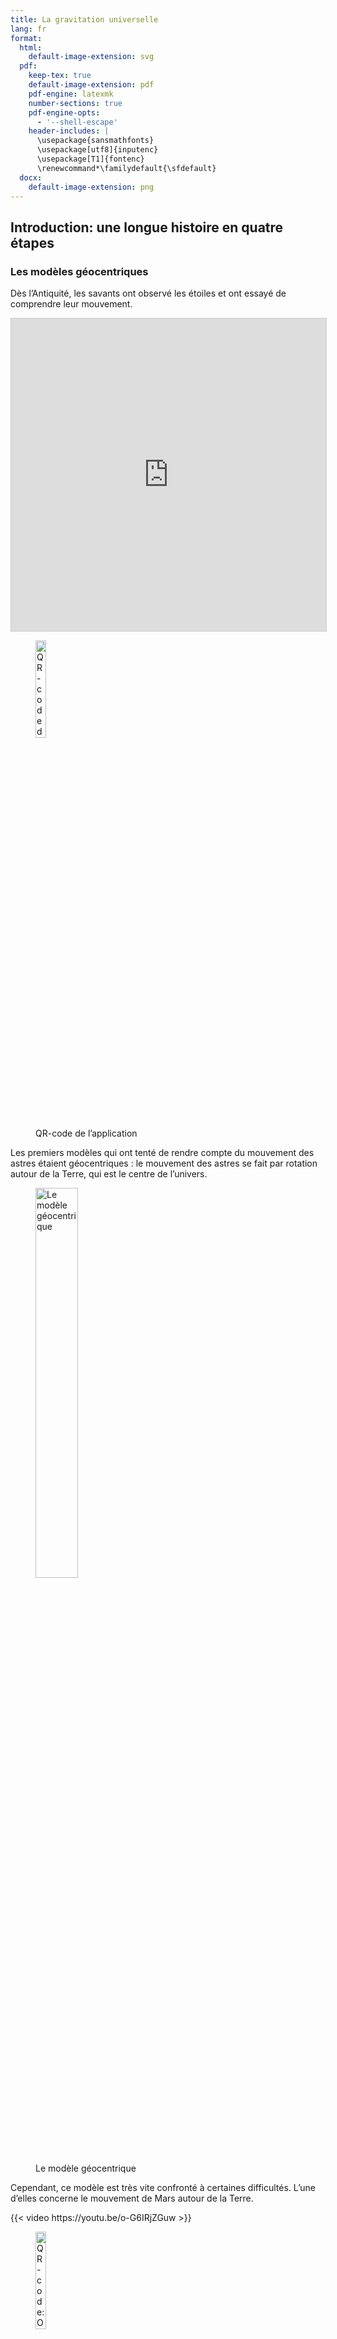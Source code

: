 ```yaml
---
title: La gravitation universelle
lang: fr    
format:
  html:
    default-image-extension: svg
  pdf:
    keep-tex: true
    default-image-extension: pdf
    pdf-engine: latexmk
    number-sections: true
    pdf-engine-opts:
      - '--shell-escape'
    header-includes: |
      \usepackage{sansmathfonts}
      \usepackage[utf8]{inputenc}
      \usepackage[T1]{fontenc}
      \renewcommand*\familydefault{\sfdefault}
  docx:
    default-image-extension: png
---
```


## Introduction: une longue histoire en quatre étapes

### Les modèles géocentriques

Dès l'Antiquité, les savants ont observé les étoiles et ont essayé de comprendre leur mouvement.

::: {.content-visible when-format="html"}

<iframe src="https://stellarium-web.org/" width=100% height="500" style="border: 1px solid #ccc" frameborder=0></iframe>

:::

::: {.content-visible unless-format="html"}
![QR-code de l'application](figures/grav/stell){fig-align="center" width=20%}
:::

Les premiers modèles qui ont tenté de rendre compte du mouvement des astres étaient géocentriques : le mouvement des astres se fait par rotation autour de la Terre, qui est le centre de l'univers.

![Le modèle géocentrique](figures/grav/geo){fig-align="center" width=40%}

Cependant, ce modèle est très vite confronté à certaines difficultés. L'une d'elles concerne le mouvement de Mars autour de la Terre.


::: {.content-visible when-format="html"}

{{< video https://youtu.be/o-G6IRjZGuw >}}

:::

::: {.content-visible unless-format="html"}
![QR-code: Orbite de Mars autour de la Terre ](figures/grav/mars){fig-align="center" width=20%}
:::

Tu peux observer sur l'animation ci-dessus que Mars a un mouvement rétrograde autour de la Terre. Cette observation était déjà réalisée plus de deux siècles avant Jésus-Christ, et deux savants de l'époque, Apollonius et Hipparque, ont tenté d'expliquer pourquoi Mars a un tel mouvement : ils ont mis au point les premiers modèles par épicycles. Ces modèles décrivent le mouvement de Mars (mais aussi d'autres astres) de la manière suivante : Mars se déplace le long d'un cercle, à vitesse constante, et le centre de ce cercle se déplace lui-même sur un grand cercle dont le centre est la Terre.

::: {.content-visible when-format="html"}
<iframe src="https://www.desmos.com/calculator/fyxdec3cla?embed" width=100% height="500" style="border: 1px solid #ccc" frameborder=0></iframe>
:::

::: {.content-visible unless-format="html"}
![Modèle géocentrique avec épicycle](figures/grav/epicycle){fig-align="center" width=40%}
:::

Ces modèles par épicycles ont été étudiés et raffinés pendant longtemps, pour aboutir au modèle de Ptolémée, qui proposa un modèle avec plusieurs épicycles pour expliquer les défauts de mesure des modèles d'Apollonius et Hipparque. Les travaux de Ptolémée furent la référence en astronomie jusqu'au XVIe siècle, avec l'arrivée du modèle héliocentrique de Copernic.

### Les modèles héliocentriques

Malgré la précision importante des modèles géocentriques, les astronomes du XVIe siècle n'arrivent pas à prévoir parfaitement le mouvement des astres. Copernic émit l'hypothèse que le Soleil était au centre de l'Univers et que la Terre effectue un mouvement circulaire autour de lui : c'est la naissance des modèles héliocentriques. Bien que le modèle héliocentrique de Copernic représente une révolution en astronomie, il ne permet pas une plus grande précision dans les prédictions que dans le modèle de Ptolémée. La raison est que Copernic suppose que les astres décrivent des cercles autour du Soleil.


![Le modèle de Copernic](figures/grav/copernic){fig-align="center" width=40%}


Cependant, un atout du modèle de Copernic est sa simplicité par rapport au modèle avec épicycles. De plus, le mouvement rétrograde de Mars s'explique facilement comme un effet de perspective d'un observateur sur Terre.

![Orbite de Mars dans le modèle héliocentrique](figures/grav/mars-2){fig-align="center" width=100%}


Le modèle de Copernic ne rencontrera pas un franc succès auprès de ses contemporains : ceux-ci étaient, entre autres, influencés par le sens commun de l'époque et les dogmes religieux.  
Au XVIIe siècle, Galilée se positionne en défenseur du modèle de Copernic : il apporta des arguments importants en faveur de ce modèle, grâce à des observations des satellites de Jupiter faites avec une lunette astronomique. Il observe que Jupiter et ses satellites forment un système planétaire miniature autour d'un centre qui n'est pas la Terre.

### Les lois de Kepler

Le modèle de Copernic place le Soleil au centre de l'Univers et suppose que les astres décrivent un mouvement circulaire dont le centre est le Soleil. Cependant, les mesures des mouvements des astres ne collent pas parfaitement aux trajectoires du modèle et Copernic fait vite appel aux épicycles pour améliorer son modèle. Malgré ces améliorations, le modèle héliocentrique reste imparfait.  

C'est à la fin du XVIe siècle qu'une avancée majeure est réalisée pour expliquer le mouvement des astres : Johannes Kepler, sur base de mesures méticuleuses réalisées par l'astronome danois Tycho Brahe, se rend compte que les planètes ne décrivent pas des mouvements circulaires mais elliptiques, dont un des foyers est occupé par le Soleil. Il s'agit de sa première loi, parmi trois qui tentent de décrire le mouvement des planètes autour du Soleil.

::: {.callout-note title="Première loi: la loi des orbites." appearance="simple"}
La trajectoire de chaque planète est une ellipse dont un foyer est occupé par le Soleil.
:::

![Trajectoire elliptique](figures/grav/fig1){fig-align="center" width=80%}


::: {.callout-note title="Deuxième loi: loi des aires." appearance="simple"}
Le segment qui joint le Soleil à une planète balaie des secteurs d'aires égales en des durées égales, quelles que soient ces durées.
:::

![Loi des aires](figures/grav/aires){fig-align="center" width=80%}


::: {.callout-note title="Troisième loi: loi des périodes." appearance="simple"}
Le quotient du cube du demi-grand axe par le carré de la période de révolution est le même pour toutes les planètes :
$$
\frac{a^3_1}{T_1^2}=\frac{a^3_2}{T_2^2}=\ldots
$$
:::

::: {#exr-kepler}
Complète le tableau suivant à l'aide de la 3e loi de Kepler.

| Planète | $a(10^9\text{m})$ | $T(10^6\text{s})$ | $a^3/T^3(10^{15}\text{m}^3/\text{s}^2)$ |
|---------|-------------------|-------------------|-----------------------------------------|
| Mercure | 57,9              |                   | 3356                                    |
| Vénus   | 108,1             | 19,41             |                                         |
| Terre   | 149,6             |                   |                                         |
| Mars    |                   | 59,36             | 3364                                    |
| Jupiter | 778,4             | 374,3             |                                         |
| Saturne | 1424              | 928,4             |                                         |
: {.bordered tbl-colwidths="[40,30,30,30]"}

:::

### La loi de la gravitation universelle

Kepler a décrit avec précision le mouvement des planètes, mais il ne l'a pas expliqué. Il faut attendre le XVIIe siècle et Isaac Newton pour comprendre pourquoi les planètes suivent ces trajectoires elliptiques.

Newton propose que toutes les masses s'attirent mutuellement avec une force qui dépend de certaines de leurs carctéristiques. Il va montrer ainsi que l'interaction qui fait tomber un objet sur Terre est aussi responsable du mouvement des planètes autour du Soleil. Cette idée révolutionnaire unifie les phénomènes terrestres et célestes sous une même loi.

Cette loi permet non seulement d'expliquer les trajectoires des planètes décrites par Kepler, mais aussi d'autres phénomènes tels que la chute des objets sur Terre, les marées ou encore le mouvement des satellites artificiels.

Newton montre que les lois de Kepler sont une conséquence directe de la gravitation universelle : en appliquant ses lois du mouvement et la force gravitationnelle, il retrouve les trajectoires elliptiques des planètes. C'est ainsi que la physique moderne voit le jour : un même principe explique à la fois le mouvement des planètes et celui des objets terrestres.


